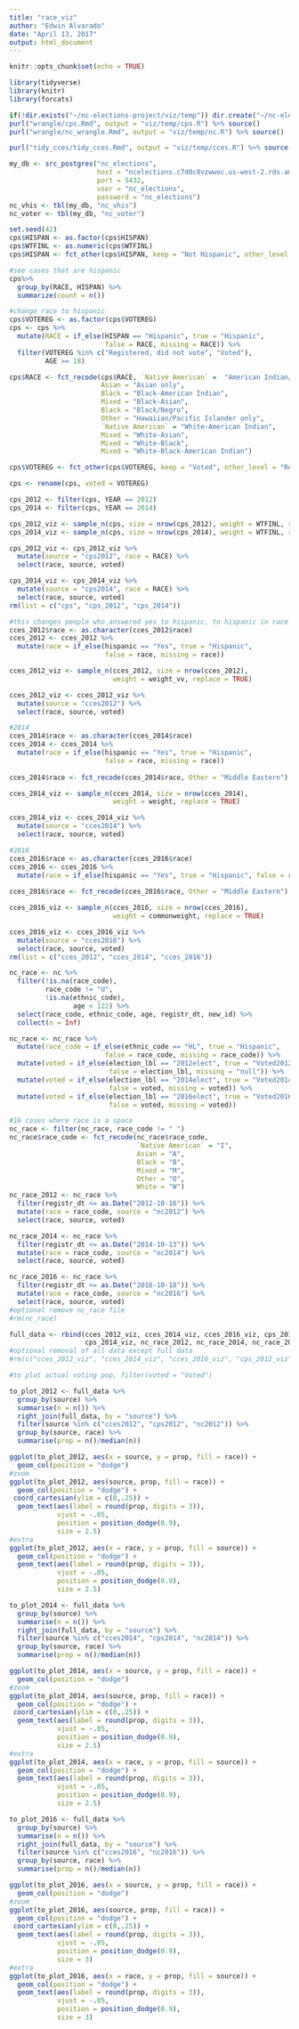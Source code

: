 ```yaml
---
title: "race_viz"
author: "Edwin Alvarado"
date: "April 13, 2017"
output: html_document
---
```


```r
knitr::opts_chunk$set(echo = TRUE)
```

```r
library(tidyverse)
library(knitr)
library(forcats)
```

```r
if(!dir.exists("~/nc-elections-project/viz/temp")) dir.create("~/nc-elections-project/viz/temp")
purl("wrangle/cps.Rmd", output = "viz/temp/cps.R") %>% source()
purl("wrangle/nc_wrangle.Rmd", output = "viz/temp/nc.R") %>% source()

purl("tidy_cces/tidy_cces.Rmd", output = "viz/temp/cces.R") %>% source()
```

```r
my_db <- src_postgres("nc_elections",
                      host = "ncelections.c7d0c8vzwwoc.us-west-2.rds.amazonaws.com", 
                      port = 5432,
                      user = "nc_elections",
                      password = "nc_elections")
nc_vhis <- tbl(my_db, "nc_vhis")
nc_voter <- tbl(my_db, "nc_voter")
```

```r
set.seed(42)
cps$HISPAN <- as.factor(cps$HISPAN)
cps$WTFINL <- as.numeric(cps$WTFINL)
cps$HISPAN <- fct_other(cps$HISPAN, keep = "Not Hispanic", other_level = "Hispanic")

#see cases that are hispanic
cps%>%
  group_by(RACE, HISPAN) %>%
  summarize(count = n())

#change race to hispanic
cps$VOTEREG <- as.factor(cps$VOTEREG)
cps <- cps %>%
  mutate(RACE = if_else(HISPAN == "Hispanic", true = "Hispanic", 
                        false = RACE, missing = RACE)) %>%
  filter(VOTEREG %in% c("Registered, did not vote", "Voted"),
         AGE >= 18)

cps$RACE <- fct_recode(cps$RACE, `Native American` =  "American Indian/Aleut/Eskimo",
                       Asian = "Asian only",
                       Black = "Black-American Indian",
                       Mixed = "Black-Asian",
                       Black = "Black/Negro",
                       Other = "Hawaiian/Pacific Islander only",
                       `Native American` = "White-American Indian",
                       Mixed = "White-Asian",
                       Mixed = "White-Black",
                       Mixed = "White-Black-American Indian")

cps$VOTEREG <- fct_other(cps$VOTEREG, keep = "Voted", other_level = "Registered Only")

cps <- rename(cps, voted = VOTEREG)

cps_2012 <- filter(cps, YEAR == 2012)
cps_2014 <- filter(cps, YEAR == 2014)

cps_2012_viz <- sample_n(cps, size = nrow(cps_2012), weight = WTFINL, replace = TRUE)
cps_2014_viz <- sample_n(cps, size = nrow(cps_2014), weight = WTFINL, replace = TRUE)

cps_2012_viz <- cps_2012_viz %>%
  mutate(source = "cps2012", race = RACE) %>%
  select(race, source, voted)

cps_2014_viz <- cps_2014_viz %>%
  mutate(source = "cps2014", race = RACE) %>%
  select(race, source, voted)
rm(list = c("cps", "cps_2012", "cps_2014"))
```

```r
#this changes people who answered yes to hispanic, to hispanic in race column
cces_2012$race <- as.character(cces_2012$race)
cces_2012 <- cces_2012 %>%
  mutate(race = if_else(hispanic == "Yes", true = "Hispanic", 
                        false = race, missing = race))

cces_2012_viz <- sample_n(cces_2012, size = nrow(cces_2012), 
                          weight = weight_vv, replace = TRUE)

cces_2012_viz <- cces_2012_viz %>%
  mutate(source = "cces2012") %>%
  select(race, source, voted)

#2014
cces_2014$race <- as.character(cces_2014$race)
cces_2014 <- cces_2014 %>%
  mutate(race = if_else(hispanic == "Yes", true = "Hispanic", 
                        false = race, missing = race))
  
cces_2014$race <- fct_recode(cces_2014$race, Other = "Middle Eastern")

cces_2014_viz <- sample_n(cces_2014, size = nrow(cces_2014), 
                          weight = weight, replace = TRUE)

cces_2014_viz <- cces_2014_viz %>%
  mutate(source = "cces2014") %>%
  select(race, source, voted)

#2016
cces_2016$race <- as.character(cces_2016$race)
cces_2016 <- cces_2016 %>%
  mutate(race = if_else(hispanic == "Yes", true = "Hispanic", false = race, missing = race))
  
cces_2016$race <- fct_recode(cces_2016$race, Other = "Middle Eastern")

cces_2016_viz <- sample_n(cces_2016, size = nrow(cces_2016), 
                          weight = commonweight, replace = TRUE)

cces_2016_viz <- cces_2016_viz %>%
  mutate(source = "cces2016") %>%
  select(race, source, voted)
rm(list = c("cces_2012", "cces_2014", "cces_2016"))
```

```r
nc_race <- nc %>%
  filter(!is.na(race_code), 
         race_code != "U",
         !is.na(ethnic_code),
                age < 122) %>%
  select(race_code, ethnic_code, age, registr_dt, new_id) %>%
  collect(n = Inf)

nc_race <- nc_race %>%
  mutate(race_code = if_else(ethnic_code == "HL", true = "Hispanic", 
                        false = race_code, missing = race_code)) %>%
  mutate(voted = if_else(election_lbl == "2012elect", true = "Voted2012",
                         false = election_lbl, missing = "null")) %>%
  mutate(voted = if_else(election_lbl == "2014elect", true = "Voted2014",
                         false = voted, missing = voted)) %>%
  mutate(voted = if_else(election_lbl == "2016elect", true = "Voted2016",
                         false = voted, missing = voted))

#16 cases where race is a space
nc_race <- filter(nc_race, race_code != " ")
nc_race$race_code <- fct_recode(nc_race$race_code,
                                `Native American` = "I",
                                Asian = "A",
                                Black = "B",
                                Mixed = "M",
                                Other = "O",
                                White = "W")
nc_race_2012 <- nc_race %>%
  filter(registr_dt <= as.Date("2012-10-16")) %>%
  mutate(race = race_code, source = "nc2012") %>%
  select(race, source, voted)

nc_race_2014 <- nc_race %>%
  filter(registr_dt <= as.Date("2014-10-13")) %>%
  mutate(race = race_code, source = "nc2014") %>%
  select(race, source, voted)

nc_race_2016 <- nc_race %>%
  filter(registr_dt <= as.Date("2016-10-18")) %>%
  mutate(race = race_code, source = "nc2016") %>%
  select(race, source, voted)
#optional remove nc_race file
#rm(nc_race)
```

```r
full_data <- rbind(cces_2012_viz, cces_2014_viz, cces_2016_viz, cps_2012_viz, 
                   cps_2014_viz, nc_race_2012, nc_race_2014, nc_race_2016)
#optional removal of all data except full data
#rm(c("cces_2012_viz", "cces_2014_viz", "cces_2016_viz", "cps_2012_viz", "cps_2014_viz", "nc_race_2012", "nc_race_2014", "nc_race_2016"))

#to plot actual voting pop, filter(voted = "Voted")

to_plot_2012 <- full_data %>%
  group_by(source) %>%
  summarise(n = n()) %>% 
  right_join(full_data, by = "source") %>%
  filter(source %in% c("cces2012", "cps2012", "nc2012")) %>%
  group_by(source, race) %>% 
  summarise(prop = n()/median(n))

ggplot(to_plot_2012, aes(x = source, y = prop, fill = race)) +
  geom_col(position = "dodge")
#zoom
ggplot(to_plot_2012, aes(source, prop, fill = race)) +
  geom_col(position = "dodge") +
 coord_cartesian(ylim = c(0,.25)) +
  geom_text(aes(label = round(prop, digits = 3)), 
            vjust = -.05,
            position = position_dodge(0.9),
            size = 2.5)
#extra
ggplot(to_plot_2012, aes(x = race, y = prop, fill = source)) +
  geom_col(position = "dodge") +
  geom_text(aes(label = round(prop, digits = 3)), 
            vjust = -.05,
            position = position_dodge(0.9),
            size = 2.5)
```

```r
to_plot_2014 <- full_data %>%
  group_by(source) %>%
  summarise(n = n()) %>% 
  right_join(full_data, by = "source") %>%
  filter(source %in% c("cces2014", "cps2014", "nc2014")) %>%
  group_by(source, race) %>% 
  summarise(prop = n()/median(n))

ggplot(to_plot_2014, aes(x = source, y = prop, fill = race)) +
  geom_col(position = "dodge")
#zoom
ggplot(to_plot_2014, aes(source, prop, fill = race)) +
  geom_col(position = "dodge") +
 coord_cartesian(ylim = c(0,.25)) +
  geom_text(aes(label = round(prop, digits = 3)), 
            vjust = -.05,
            position = position_dodge(0.9),
            size = 2.5)
#extra
ggplot(to_plot_2014, aes(x = race, y = prop, fill = source)) +
  geom_col(position = "dodge") +
  geom_text(aes(label = round(prop, digits = 3)), 
            vjust = -.05,
            position = position_dodge(0.9),
            size = 2.5)
```

```r
to_plot_2016 <- full_data %>%
  group_by(source) %>%
  summarise(n = n()) %>% 
  right_join(full_data, by = "source") %>%
  filter(source %in% c("cces2016", "nc2016")) %>%
  group_by(source, race) %>% 
  summarise(prop = n()/median(n))

ggplot(to_plot_2016, aes(x = source, y = prop, fill = race)) +
  geom_col(position = "dodge")
#zoom
ggplot(to_plot_2016, aes(source, prop, fill = race)) +
  geom_col(position = "dodge") +
 coord_cartesian(ylim = c(0,.25)) +
  geom_text(aes(label = round(prop, digits = 3)), 
            vjust = -.05,
            position = position_dodge(0.9),
            size = 3)
#extra
ggplot(to_plot_2016, aes(x = race, y = prop, fill = source)) +
  geom_col(position = "dodge") +
  geom_text(aes(label = round(prop, digits = 3)), 
            vjust = -.05,
            position = position_dodge(0.9),
            size = 3)
```

